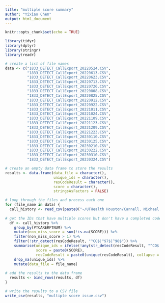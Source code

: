 ```yaml
---
title: "multiple score summary"
author: "Yixiao Chen"
output: html_document
---
```


```r
knitr::opts_chunk$set(echo = TRUE)
```

```r

library(tidyr)
library(dplyr)
library(stringr)
library(readr)
```

```r
# create a list of file names
data <- c("1833_DETECT_CallExport_20220524.CSV",
          "1833_DETECT_CallExport_20220613.CSV",
          "1833_DETECT_CallExport_20220623.CSV",
          "1833_DETECT_CallExport_20220713.CSV",
          "1833_DETECT_CallExport_20220726.CSV",
          "1833_DETECT_CallExport_20220808.CSV",
          "1833_DETECT_CallExport_20220825.CSV",
          "1833_DETECT_CallExport_20220912.CSV",
          "1833_DETECT_CallExport_20220922.CSV",
          "1833_DETECT_CallExport_20221011.CSV",
          "1833_DETECT_CallExport_20221024.CSV",
          "1833_DETECT_CallExport_20221109.CSV",
          "1833_DETECT_CallExport_20221123.CSV",
          "1833_DETECT_CallExport_20221209.CSV",
          "1833_DETECT_CallExport_20221223.CSV",
          "1833_DETECT_CallExport_20230110.CSV",
          "1833_DETECT_CallExport_20230125.CSV",
          "1833_DETECT_CallExport_20230210.CSV",
          "1833_DETECT_CallExport_20230222.CSV",
          "1833_DETECT_CallExport_20230310.CSV",
          "1833_DETECT_CallExport_20230324.CSV")

# create an empty data frame to store the results
results <- data.frame(data_file = character(),
                      unique_ids = character(),
                      resCodeResult = character(),
                      score = character(),
                      stringsAsFactors = FALSE)
```


```r
# loop through the files and process each one
for (file_name in data) {
  call_history <- read_csv(paste0("~/UTHealth Houston/Cannell, Michael B - Outbound call logs/", file_name))
  
# get the IDs that have multiple scores but don't have a completed code
  df <- call_history %>%
    group_by(PTCARERPTNUM) %>%
    mutate(non_miss_score = sum(!is.na(SCORE))) %>%
    filter(non_miss_score > 1) %>%
    filter(!str_detect(resCodeResult, "^CO$|^97$|^98$")) %>%
    summarise(unique_ids = ifelse(!any(str_detect(resCodeResult, "^CO$|^97$|^98$")), PTCARERPTNUM, NA),
              score = paste0(SCORE),
              resCodeResult = paste0(unique(resCodeResult), collapse = ", ")) %>%
    drop_na(unique_ids) %>%
    mutate(data_file = file_name)
  
# add the results to the data frame
  results <- bind_rows(results, df)
}
```


```r
# write the results to a CSV file
write_csv(results, "multiple score issue.csv")
```


